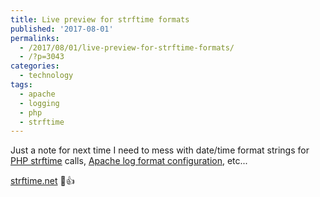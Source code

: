 ```yaml
---
title: Live preview for strftime formats
published: '2017-08-01'
permalinks:
  - /2017/08/01/live-preview-for-strftime-formats/
  - /?p=3043
categories:
  - technology
tags:
  - apache
  - logging
  - php
  - strftime
---
```


Just a note for next time I need to mess with date/time format strings for [PHP strftime](http://php.net/manual/en/function.strftime.php) calls, [Apache log format configuration](https://httpd.apache.org/docs/2.4/mod/mod_log_config.html#formats), etc...

[strftime.net](http://strftime.net/) 🥳👍
